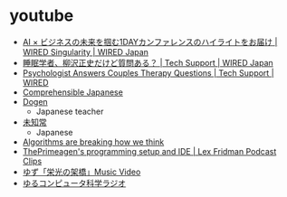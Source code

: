# youtube

- [AI × ビジネスの未来を掴む1DAYカンファレンスのハイライトをお届け | WIRED Singularity | WIRED Japan](https://youtu.be/8tyWJSKqoEI)
- [睡眠学者、柳沢正史だけど質問ある？ | Tech Support | WIRED Japan](https://youtu.be/fOsaVft0Mtw)
- [Psychologist Answers Couples Therapy Questions | Tech Support | WIRED](https://youtu.be/1z7n0S8gi0M)
- [Comprehensible Japanese](https://www.youtube.com/@cijapanese)
- [Dogen](https://www.youtube.com/@Dogen)
  - Japanese teacher
- [未知常](https://www.youtube.com/@nichizyochannel/videos)
  - Japanese
- [Algorithms are breaking how we think](https://youtu.be/QEJpZjg8GuA)
- [ThePrimeagen's programming setup and IDE | Lex Fridman Podcast Clips](https://youtu.be/HjHKPDutG5o)
- [ゆず「栄光の架橋」Music Video](https://youtu.be/PRJoAPH0ZGo)
- [ゆるコンピュータ科学ラジオ](https://www.youtube.com/@yurucom)